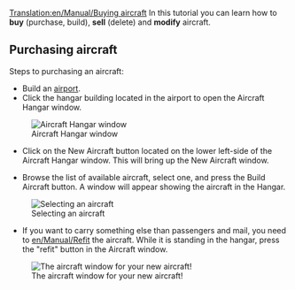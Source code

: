 [[Translation:en/Manual/Buying aircraft]]
{{en/Manual/Tutorial/Navigation}}
In this tutorial you can learn how to '''buy''' (purchase, build), '''sell''' (delete) and '''modify''' aircraft.
{{en/-}}

== Purchasing aircraft ==

Steps to purchasing an aircraft:

* Build an [[en/Manual/Airport construction|airport]].
* Click the hangar building located in the airport to open the Aircraft Hangar window.
[[File:en/Manual/Step1aircraft.png|none|Aircraft Hangar window]]

* Click on the New Aircraft button located on the lower left-side of the Aircraft Hangar window. This will bring up the New Aircraft window.

*Browse the list of available aircraft, select one, and press the Build Aircraft button.  A window will appear showing the aircraft in the Hangar. 
[[File:en/Manual/Step3aircraft.png|none|Selecting an aircraft]]

*If you want to carry something else than passengers and mail, you need to [[en/Manual/Refit]] the aircraft.  While it is standing in the hangar, press the "refit" button in the Aircraft window.
[[File:en/Manual/Step4aircraft.png|none|The aircraft window for your new aircraft!]]